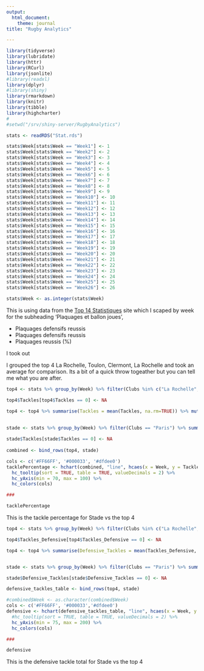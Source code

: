 ---
output:
  html_document:
    theme: journal
title: "Rugby Analytics"

---
  
  
```{r setup, include=FALSE}
library(tidyverse)
library(lubridate)
library(httr)
library(RCurl)
library(jsonlite)
#library(readxl)
library(dplyr)
#library(shiny)
library(rmarkdown)
library(knitr)
library(tibble)
library(highcharter)
# 
#setwd("/srv/shiny-server/RugbyAnalytics")

stats <- readRDS("Stat.rds")

stats$Week[stats$Week == "Week1"] <- 1
stats$Week[stats$Week == "Week2"] <- 2
stats$Week[stats$Week == "Week3"] <- 3
stats$Week[stats$Week == "Week4"] <- 4
stats$Week[stats$Week == "Week5"] <- 5
stats$Week[stats$Week == "Week6"] <- 6
stats$Week[stats$Week == "Week7"] <- 7
stats$Week[stats$Week == "Week8"] <- 8
stats$Week[stats$Week == "Week9"] <- 9
stats$Week[stats$Week == "Week10"] <- 10
stats$Week[stats$Week == "Week11"] <- 11
stats$Week[stats$Week == "Week12"] <- 12
stats$Week[stats$Week == "Week13"] <- 13
stats$Week[stats$Week == "Week14"] <- 14
stats$Week[stats$Week == "Week15"] <- 15
stats$Week[stats$Week == "Week16"] <- 16
stats$Week[stats$Week == "Week17"] <- 17
stats$Week[stats$Week == "Week18"] <- 18
stats$Week[stats$Week == "Week19"] <- 19
stats$Week[stats$Week == "Week20"] <- 20
stats$Week[stats$Week == "Week21"] <- 21
stats$Week[stats$Week == "Week22"] <- 22
stats$Week[stats$Week == "Week23"] <- 23
stats$Week[stats$Week == "Week24"] <- 24
stats$Week[stats$Week == "Week25"] <- 25
stats$Week[stats$Week == "Week26"] <- 26

stats$Week <- as.integer(stats$Week)

```



<style type="text/css">

h1.title {
  font-size: 38px;
  text-align: center;
}
</br>
</style>


This is using data from the [Top 14 Statistiques](http://www.lnr.fr/rugby-top-14/statistiques-rugby-top-14/) site which I scaped by week for the subheading 'Plaquages et ballon joues',      

* Plaquages defensifs reussis 
* Plaquages defensifs reussis 
* Plaquages reussis (%)

I took out 

I grouped the top 4 La Rochelle, Toulon, Clermont, La Rochelle and took an average for comparison. Its a bit of a quick throw togeather but you can tell me what you are after.



```{r, echo = FALSE, fig.align="center", warning=FALSE}


top4 <- stats %>% group_by(Week) %>% filter(Clubs %in% c("La Rochelle", "Toulon", "Clermont", "La Rochelle")) 

top4$Tackles[top4$Tackles == 0] <- NA

top4 <- top4 %>% summarise(Tackles = mean(Tackles, na.rm=TRUE)) %>% mutate(Clubs = "Top4")
                                                                                        
                                                                                                                          
stade <- stats %>% group_by(Week) %>% filter(Clubs == "Paris") %>% summarise(Tackles = mean(Tackles, na.rm=TRUE)) %>% mutate(Clubs = "Stade")

stade$Tackles[stade$Tackles == 0] <- NA
                                                                                                                          
combined <- bind_rows(top4, stade)

cols <- c('#FF66FF', '#000033', '#dfdee0')
tacklePercentage <- hchart(combined, "line", hcaes(x = Week, y = Tackles, group = Clubs, order = Week))%>%
  hc_tooltip(sort = TRUE, table = TRUE, valueDecimals = 2) %>%
  hc_yAxis(min = 70, max = 100) %>%
  hc_colors(cols)

###

tacklePercentage
```


This is the tackle percentage for Stade vs the top 4

```{r, echo = FALSE, fig.align="center"}

top4 <- stats %>% group_by(Week) %>% filter(Clubs %in% c("La Rochelle", "Toulon", "Clermont", "La Rochelle")) 

top4$Tackles_Defensive[top4$Tackles_Defensive == 0] <- NA

top4 <- top4 %>% summarise(Defensive_Tackles = mean(Tackles_Defensive, na.rm=TRUE)) %>% mutate(Clubs = "Top4")


stade <- stats %>% group_by(Week) %>% filter(Clubs == "Paris") %>% summarise(Defensive_Tackles = mean(Tackles_Defensive, na.rm=TRUE)) %>% mutate(Clubs = "Stade")

stade$Defensive_Tackles[stade$Defensive_Tackles == 0] <- NA

defensive_tackles_table <- bind_rows(top4, stade)

#combined$Week <- as.character(combined$Week)
cols <- c('#FF66FF', '#000033','#dfdee0')
defensive <- hchart(defensive_tackles_table, "line", hcaes(x = Week, y = Defensive_Tackles, group = Clubs))%>%
  #hc_tooltip(sort = TRUE, table = TRUE, valueDecimals = 2) %>%
  hc_yAxis(min = 75, max = 200) %>%
  hc_colors(cols)

###

defensive
```

This is the defensive tackle total for Stade vs the top 4

<!-- ```{r, echo = FALSE, fig.align="center", warning=FALSE} -->

<!-- top4 <- stats %>% group_by(Week) %>% filter(Clubs %in% c("La Rochelle", "Toulon", "Clermont", "La Rochelle"))  -->

<!-- top4$`Plaquages.offensifs.réussis`[top4$`Plaquages.offensifs.réussis` == 0] <- NA -->

<!-- top4 <- top4 %>% summarise(Offensive_Tackles = mean(top4$`Plaquages.offensifs.réussis`, na.rm=TRUE)) %>% mutate(Clubs = "Top4") -->


<!-- stade <- as.data.frame(stats %>% group_by(Week) %>% filter(Clubs == "Paris") %>% select(Offensive_Tackles=`Plaquages.offensifs.réussis`) %>% mutate(Clubs = "Stade")) -->

<!-- stade$Offensive_Tackles[stade$Offensive_Tackles == 0] <- NA -->

<!-- Offensive_Tackles_table <- bind_rows(top4, stade) -->

<!-- #combined$Week <- as.character(combined$Week) -->

<!-- offensive <- hchart(Offensive_Tackles_table, "line", hcaes(x = Week, y = Offensive_Tackles, group = Clubs)) -->


<!-- ### -->


<!-- offensive -->
<!-- ``` -->

<!-- This is the offensive tackle total for Stade vs the top 4 -->






